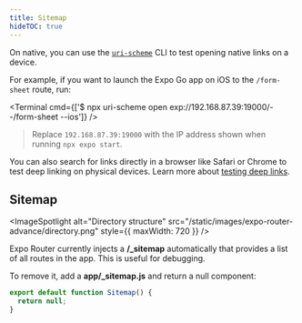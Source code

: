 ```yaml
---
title: Sitemap
hideTOC: true
---
```



On native, you can use the [`uri-scheme`](https://www.npmjs.com/package/uri-scheme) CLI to test opening native links on a device.

For example, if you want to launch the Expo Go app on iOS to the `/form-sheet` route, run:

<Terminal cmd={['$ npx uri-scheme open exp://192.168.87.39:19000/--/form-sheet --ios']} />

> Replace `192.168.87.39:19000` with the IP address shown when running `npx expo start`.

You can also search for links directly in a browser like Safari or Chrome to test deep linking on physical devices. Learn more about [testing deep links](https://reactnavigation.org/docs/deep-linking).

## Sitemap

<ImageSpotlight
  alt="Directory structure"
  src="/static/images/expo-router-advance/directory.png"
  style={{ maxWidth: 720 }}
/>

Expo Router currently injects a **/\_sitemap** automatically that provides a list of all routes in the app. This is useful for debugging.

To remove it, add a **app/\_sitemap.js** and return a null component:

```jsx app/_sitemap.js
export default function Sitemap() {
  return null;
}
```
